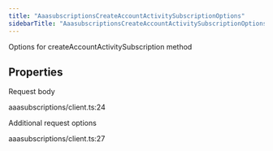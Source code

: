 ```yaml
---
title: "AaasubscriptionsCreateAccountActivitySubscriptionOptions"
sidebarTitle: "AaasubscriptionsCreateAccountActivitySubscriptionOptions"
---
```


Options for createAccountActivitySubscription method

## Properties

<ParamField name="body" type="[AaasubscriptionsCreateAccountActivitySubscriptionRequest](/xdks/typescript/reference/interfaces/AaasubscriptionsCreateAccountActivitySubscriptionRequest)">
Request body
</ParamField>



aaasubscriptions/client.ts:24


<ParamField name="requestOptions" type="[RequestOptions](/xdks/typescript/reference/interfaces/RequestOptions)">
Additional request options
</ParamField>



aaasubscriptions/client.ts:27
